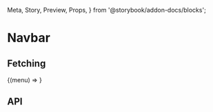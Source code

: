   Meta,
  Story,
  Preview,
  Props,
} from '@storybook/addon-docs/blocks';

<Meta title="Navbar/Navbar" component={Navbar} />

# Navbar

## Fetching

<Preview>
  <Story name="Fetching">
    <Fixtures>{(menu) => <Navbar items={menu} />}</Fixtures>
  </Story>
</Preview>

## API

<Props of={Navbar} />
